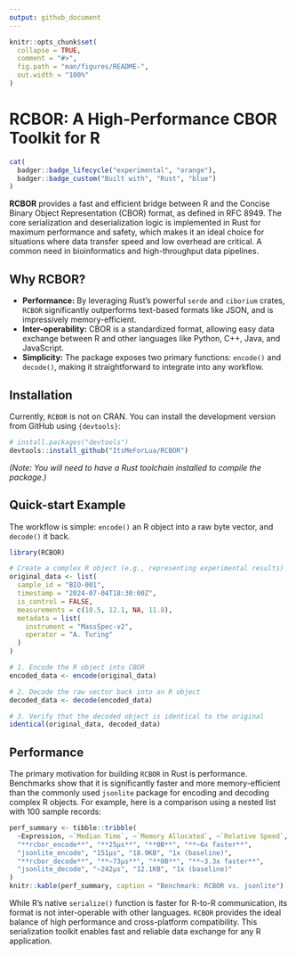 ```yaml
---
output: github_document
---
```


<!-- README.md is generated from README.Rmd. Please edit that file -->

```r
knitr::opts_chunk$set(
  collapse = TRUE,
  comment = "#>",
  fig.path = "man/figures/README-",
  out.width = "100%"
)
```

# RCBOR: A High-Performance CBOR Toolkit for R

```r
cat(
  badger::badge_lifecycle("experimental", "orange"),
  badger::badge_custom("Built with", "Rust", "blue")
)
```

**RCBOR** provides a fast and efficient bridge between R and the Concise Binary Object Representation (CBOR) format, as defined in RFC 8949. The core serialization and deserialization logic is implemented in Rust for maximum performance and safety, which makes it an ideal choice for situations where data transfer speed and low overhead are critical. A common need in bioinformatics and high-throughput data pipelines.

## Why RCBOR?

-   **Performance:** By leveraging Rust's powerful `serde` and `ciborium` crates, `RCBOR` significantly outperforms text-based formats like JSON, and is impressively memory-efficient.
-   **Inter-operability:** CBOR is a standardized format, allowing easy data exchange between R and other languages like Python, C++, Java, and JavaScript.
-   **Simplicity:** The package exposes two primary functions: `encode()` and `decode()`, making it straightforward to integrate into any workflow.

## Installation

Currently, `RCBOR` is not on CRAN. You can install the development version from GitHub using `{devtools}`:

```r
# install.packages("devtools")
devtools::install_github("ItsMeForLua/RCBOR")
```

*(Note: You will need to have a Rust toolchain installed to compile the package.)*

## Quick-start Example

The workflow is simple: `encode()` an R object into a raw byte vector, and `decode()` it back.

```r
library(RCBOR)

# Create a complex R object (e.g., representing experimental results)
original_data <- list(
  sample_id = "BIO-001",
  timestamp = "2024-07-04T18:30:00Z",
  is_control = FALSE,
  measurements = c(10.5, 12.1, NA, 11.8),
  metadata = list(
    instrument = "MassSpec-v2",
    operator = "A. Turing"
  )
)

# 1. Encode the R object into CBOR
encoded_data <- encode(original_data)

# 2. Decode the raw vector back into an R object
decoded_data <- decode(encoded_data)

# 3. Verify that the decoded object is identical to the original
identical(original_data, decoded_data)
```

## Performance

The primary motivation for building `RCBOR` in Rust is performance. Benchmarks show that it is significantly faster and more memory-efficient than the commonly used `jsonlite` package for encoding and decoding complex R objects. For example, here is a comparison using a nested list with 100 sample records:

```r
perf_summary <- tibble::tribble(
  ~Expression, ~`Median Time`, ~`Memory Allocated`, ~`Relative Speed`,
  "**rcbor_encode**", "**25µs**", "**0B**", "**~6x faster**",
  "jsonlite_encode", "151µs", "18.9KB", "1x (baseline)",
  "**rcbor_decode**", "**~73µs**", "**0B**", "**~3.3x faster**",
  "jsonlite_decode", "~242µs", "12.1KB", "1x (baseline)"
)
knitr::kable(perf_summary, caption = "Benchmark: RCBOR vs. jsonlite")
```

While R's native `serialize()` function is faster for R-to-R communication, its format is not inter-operable with other languages. `RCBOR` provides the ideal balance of high performance and cross-platform compatibility. This serialization toolkit enables fast and reliable data exchange for any R application.
